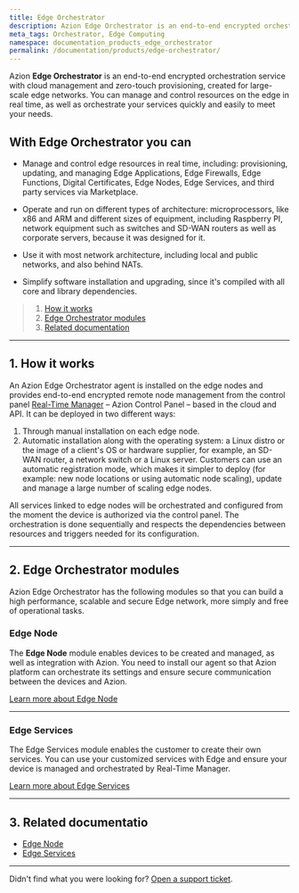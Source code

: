 ```yaml
---
title: Edge Orchestrator
description: Azion Edge Orchestrator is an end-to-end encrypted orchestration service with cloud management and zero-touch provisioning, created for large-scale Edge networks. Manage and control resources on the edge in real time and orchestrate your services quickly and easily to meet your needs.
meta_tags: Orchestrator, Edge Computing
namespace: documentation_products_edge_orchestrator
permalink: /documentation/products/edge-orchestrator/
---
```


Azion **Edge Orchestrator** is an end-to-end encrypted orchestration service with cloud management and zero-touch provisioning, created for large-scale edge networks. You can manage and control resources on the edge in real time, as well as orchestrate your services quickly and easily to meet your needs.

## With Edge Orchestrator you can

- Manage and control edge resources in real time, including: provisioning, updating, and managing Edge Applications, Edge Firewalls, Edge Functions, Digital Certificates, Edge Nodes, Edge Services, and third party services via Marketplace.

- Operate and run on different types of architecture: microprocessors, like x86 and ARM and different sizes of equipment, including Raspberry PI, network equipment such as switches and SD-WAN routers as well as corporate servers, because it was designed for it.

- Use it with most network architecture, including local and public networks, and also behind NATs.

- Simplify software installation and upgrading, since it's compiled with all core and library dependencies.


> 1. [How it works](#how-it-works)
> 2. [Edge Orchestrator modules](#modules)
> 3. [Related documentation](#related-documentation)

---

## 1. How it works

An Azion Edge Orchestrator agent is installed on the edge nodes and provides end-to-end encrypted remote node management from the control panel [Real-Time Manager](https://manager.azion.com/) – Azion Control Panel – based in the cloud and API. It can be deployed in two different ways: 

1. Through manual installation on each edge node. 
2. Automatic installation along with the operating system: a Linux distro or the image of a client's OS or hardware supplier, for example, an SD-WAN router, a network switch or a Linux server. Customers can use an automatic registration mode, which makes it simpler to deploy (for example: new node locations or using automatic node scaling), update and manage a large number of scaling edge nodes.

All services linked to edge nodes will be orchestrated and configured from the moment the device is authorized via the control panel. The orchestration is done sequentially and respects the dependencies between resources and triggers needed for its configuration.

---

## 2. Edge Orchestrator modules

Azion Edge Orchestrator has the following modules so that you can build a high performance, scalable and secure Edge network, more simply and free of operational tasks.

### Edge Node

The **Edge Node** module enables devices to be created and managed, as well as integration with Azion. You need to install our agent so that Azion platform can orchestrate its settings and ensure secure communication between the devices and Azion.

 [Learn more about Edge Node](/en/documentation/products/edge-orchestrator/edge-node/)

---

### Edge Services

The Edge Services module enables the customer to create their own services. You can use your customized services with Edge and ensure your device is managed and orchestrated by Real-Time Manager.

[Learn more about Edge Services](/en/documentation/products/edge-orchestrator/edge-services/)

---

## 3. Related documentatio

- [Edge Node](/en/documentation/products/edge-orchestrator/edge-node/)
- [Edge Services](/en/documentation/products/edge-orchestrator/edge-services/)

---

Didn't find what you were looking for? [Open a support ticket](https://tickets.azion.com/).
